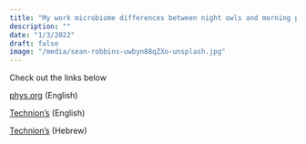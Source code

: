 ```yaml
---
title: "My work microbiome differences between night owls and morning people was mentioned in the news"
description: ""
date: "1/3/2022"
draft: false
image: "/media/sean-robbins-uwbyn88qZXo-unsplash.jpg"
---
```


Check out the links below

[phys.org](https://phys.org/news/2022-01-microbiome-differences-night-owls-morning.html) (English)

[Technion's](https://www.technion.ac.il/en/blog/does-diet-dictate-sleep/) (English)

[Technion's](https://www.technion.ac.il/blog/%D7%94%D7%90%D7%9D-%D7%90%D7%AA%D7%9D-%D7%9E%D7%A9%D7%9B%D7%99%D7%9E%D7%99-%D7%A7%D7%95%D7%9D-%D7%90%D7%95-%D7%97%D7%99%D7%95%D7%AA-%D7%9C%D7%99%D7%9C%D7%94/) (Hebrew)
